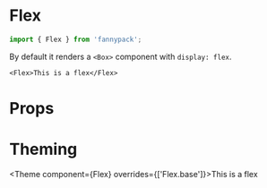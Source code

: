 
# Flex

```js
import { Flex } from 'fannypack';
```

By default it renders a `<Box>` component with `display: flex`.

```jsx-live
<Flex>This is a flex</Flex>
```

# Props

<PropTypes component={Flex}/>

# Theming

<Theme component={Flex} overrides={['Flex.base']}>This is a flex</Theme>





